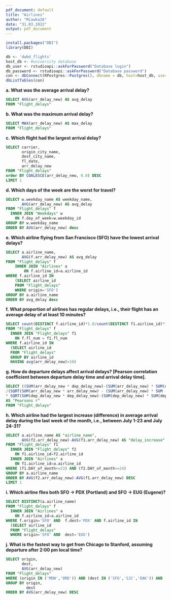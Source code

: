---
pdf_document: default
title: "Airlines"
author: "Miawka26"
date: "31.03.2022"
output: pdf_document
---


```{r include = FALSE}
install.packages("DBI")
library(DBI)

db <- 'dwbd_flights'
host_db <- #university database
db_user <- rstudioapi::askForPassword("Database login")
db_password <- rstudioapi::askForPassword("Database password")
con <- dbConnect(RPostgres::Postgres(), dbname = db, host=host_db, user=db_user, password=db_password)  
dbListTables(con)
```

**a. What was the average arrival delay?**
```{sql connection=con}
SELECT AVG(arr_delay_new) AS avg_delay
FROM "Flight_delays"
```

**b. What was the maximum arrival delay?**
```{sql connection=con}
SELECT MAX(arr_delay_new) AS max_delay 
FROM "Flight_delays"
```

**c. Which flight had the largest arrival delay?**
```{sql connection=con}
SELECT carrier,
       origin_city_name,
       dest_city_name,
       fl_date,
       arr_delay_new
FROM "Flight_delays"
order BY COALESCE(arr_delay_new, 0.0) DESC
LIMIT 1
```

**d. Which days of the week are the worst for travel?**
```{sql connection=con}
SELECT w.weekday_name AS weekday_name, 
       AVG(arr_delay_new) AS avg_delay
FROM "Flight_delays" f 
  INNER JOIN "Weekdays" w 
    ON f.day_of_week=w.weekday_id 
GROUP BY w.weekday_name
ORDER BY AVG(arr_delay_new) desc
```

**e. Which airline flying from San Francisco (SFO) have the lowest arrival delays?**
```{sql connection=con}
SELECT a.airline_name,
       AVG(f.arr_delay_new) AS avg_delay
FROM "Flight_delays" f 
    INNER JOIN "Airlines" a 
        ON f.airline_id=a.airline_id 
WHERE f.airline_id IN 
    (SELECT airline_id 
    FROM "Flight_delays" 
    WHERE origin='SFO')
GROUP BY a.airline_name 
ORDER BY avg_delay desc
```

**f. What proportion of airlines has regular delays, i.e., their flight has an average delay of at least 10 minutes?**
```{sql connection=con}
SELECT count(DISTINCT f.airline_id)*1.0/count(DISTINCT f1.airline_id)*1.0 AS late_proportion
FROM "Flight_delays" f
  INNER JOIN "Flight_delays" f1
    ON f.fl_num = f1.fl_num
WHERE f.airline_id IN 
  (SELECT airline_id
  FROM "Flight_delays" 
  GROUP BY airline_id 
  HAVING avg(arr_delay_new)>10)
```

**g. How do departure delays affect arrival delays? [Pearson correlation coefficient between departure delay time and arrival delay time].**
```{sql connection=con}
SELECT ((SUM(arr_delay_new * dep_delay_new)-(SUM(arr_delay_new) * SUM(dep_delay_new)) / COUNT(*)))
/(SQRT(SUM(arr_delay_new * arr_delay_new) - (SUM(arr_delay_new) * SUM (arr_delay_new)) / COUNT(*))
* SQRT(SUM(dep_delay_new * dep_delay_new)-(SUM(dep_delay_new) * SUM(dep_delay_new)) / COUNT(*)))
AS "Pearsons r"
FROM "Flight_delays"
```

**h. Which airline had the largest increase (difference) in average arrival delay during the last week of the month, i.e., between July 1-23 and July 24-31? **
```{sql connection=con}
SELECT a.airline_name AS "airline_name",
       AVG(f2.arr_delay_new)-AVG(f1.arr_delay_new) AS "delay_increase"
FROM "Flight_delays" f1
  INNER JOIN "Flight_delays" f2
    ON f1.airline_id=f2.airline_id 
  INNER JOIN "Airlines" a
    ON f1.airline_id=a.airline_id 
WHERE (f1.DAY_of_month<=23) AND (f2.DAY_of_month>=24)
GROUP BY a.airline_name 
ORDER BY AVG(f2.arr_delay_new)-AVG(f1.arr_delay_new) DESC
LIMIT 1
```

**i. Which airline flies both SFO → PDX (Portland) and SFO → EUG (Eugene)?**
```{sql connection=con}
SELECT DISTINCT(a.airline_name)
FROM "Flight_delays" f
  INNER JOIN "Airlines" a
    ON f.airline_id=a.airline_id 
WHERE f.origin='SFO' AND  f.dest='PDX' AND f.airline_id IN 
  (SELECT airline_id 
  FROM "Flight_delays" 
  WHERE origin='SFO' AND  dest='EUG')
```

**j. What is the fastest way to get from Chicago to Stanford, assuming departure after 2:00 pm local time?** 
```{sql connection=con}
SELECT origin,
       dest,
       AVG(arr_delay_new)
FROM "Flight_delays" 
WHERE (origin IN ('MDW','ORD')) AND (dest IN ('SFO','SJC','OAK')) AND (crs_dep_time>1400)
GROUP BY origin,
         dest
ORDER BY AVG(arr_delay_new) DESC
```
